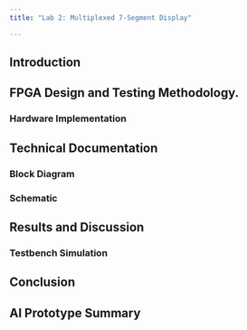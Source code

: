 ```yaml
---
title: "Lab 2: Multiplexed 7-Segment Display"

---
```


## Introduction



## FPGA Design and Testing Methodology. 


### Hardware Implementation


## Technical Documentation


### Block Diagram


### Schematic


## Results and Discussion


### Testbench Simulation


## Conclusion


## AI Prototype Summary